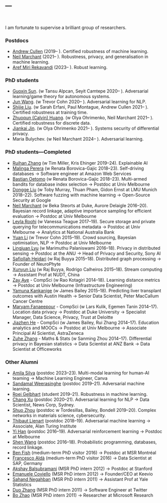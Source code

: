 ---
---

<link rel="stylesheet" href="styles.css" type="text/css">

<br>

I am fortunate to supervise a brilliant group of researchers.

### Postdocs

* [Andrew Cullen](https://www.linkedin.com/in/andrew-cullen-67b04746/?originalSubdomain=au) (2019-- ). Certified robustness of machine learning.
* [Neil Marchant](https://www.ngmarchant.net/) (2021-- ). Robustness, privacy, and generalisation in machine learning.
* [Aref Miri Rekavandi](https://arekavandi.github.io/) (2023-- ). Robust learning.

### PhD students

* [Guoxin Sun](https://www.linkedin.com/in/guoxin-sun-338888162/). (w Tansu Alpcan, Seyit Camtepe 2020-- ). Adversarial learning/game theory for autonomous systems.
* [Jun Wang](https://www.linkedin.com/in/jun-wang-15065b170/). (w Trevor Cohn 2020-- ). Adversarial learning for NLP.
* [Shijie Liu](https://www.linkedin.com/in/shijie-liu-9162b8151/). (w Sarah Erfani, Paul Montague, Andrew Cullen 2021-- ). Certified robustness at training time.
* [Zhuoqun (Calvin) Huang](https://github.com/Dovermore). (w Olya Ohrimenko, Neil Marchant 2021-- ). Certified robustness for discrete data.
* [Jiankai Jin](https://jason-jiankai.github.io/). (w Olya Ohrimenko 2021-- ). Systems security of differential privacy.
* Maria Bulychev. (w Neil Marchant 2024-- ). Adversarial learning.

### PhD students---Completed

* [Ruihan Zhang](https://scholar.google.com/citations?user=gjSlsnQAAAAJ&hl=en) (w Tim Miller, Kris Ehinger 2019--24). Explainable AI
* [Malinga Perera](http://www.malinga.me/) (w Renata Borovica-Gajic 2018--23). Self-driving databases → Software engineer at Amazon Web Services
* [Bastian Oetomo](https://www.linkedin.com/in/bastian-oetomo-34300856/) (w Renata Borovica-Gajic 2018--23). Multi-armed bandits for database index selection → Postdoc at Univ Melbourne
* [Dongge Liu](https://www.linkedin.com/in/dongge-liu-9a957913a) (w Toby Murray, Thuan Pham, Gidon Ernst at LMU Munich 2018--22). Software fuzzing with machine learning → Open-Source Security at Google
* [Neil Marchant](https://www.ngmarchant.net/) (w Beka Steorts at Duke, Aurore Delaigle 2016--20). Bayesian record linkage, adaptive importance sampling for efficient evaluation → Postdoc at Univ Melbourne
* [Leyla Roohi](https://au.linkedin.com/in/leyla-roohi-b4544a67) (w Vanessa Teague 2017--19). Secure storage and private querying for telecommunications metadata → Postdoc at Univ Melbourne → Analytics at National Australia Bank
* [Yuan Li](https://scholar.google.com/citations?user=qDDC09EAAAAJ&hl=en) (w Trevor Cohn 2015--19). Crowd sourcing, Bayesian optimisation, NLP → Postdoc at Univ Melbourne
* [Lingjuan Lyu](https://www.researchgate.net/profile/Lingjuan_Lyu) (w Marimuthu Palaniswami 2016--18). Privacy in distributed sensing → Postdoc at the ANU → Head of Privacy and Security, Sony AI
* [Safiollah Heidari](https://sites.google.com/site/safiheidari/) (w Raj Buyya 2015--18). Distributed graph processing → Founder of NeuroPhyte
* [Xunyun Liu](https://xunyunliu.github.io/) (w Raj Buyya, Rodrigo Calheiros 2015--18). Stream computing → Assistant Prof at NUDT, China
* [Zay Aye](https://www.researchgate.net/profile/Zay_Aye) - CompSci (w Rao Kotagiri 2014--18). Learning distance metrics → Postdoc at Univ Melbourne (Infrastructure Engineering)
* [Yamuna Kankanige](https://www.linkedin.com/in/yamuna-kankanige-8b258a26/) (w James Bailey 2015--18). Predicting liver transplant outcomes with Austin Health → Senior Data Scientist, Peter MacCallum Cancer Centre
* [Maryam Fanaeepour](https://scholar.google.com.au/citations?user=1EPDwbAAAAAJ&hl=en) - CompSci (w Lars Kulik, Egemen Tanin 2014--17). Location data privacy → Postdoc at Duke University → Specialist Manager, Data Science, Privacy, Trust at Deloitte
* [Jiazhen He](https://scholar.google.com.au/citations?user=GtpWKiwAAAAJ&hl=en) - CompSci (w James Bailey, Rui Zhang 2014--17). Education analytics and MOOCs → Postdoc at Univ Melbourne → Associate Principal AI Scientist, AstraZeneca
* [Zuhe Zhang](https://www.researchgate.net/profile/Zuhe_Zhang) - Maths & Stats (w Sanming Zhou 2014--17). Differential privacy in Bayesian statistics → Data Scientist at ANZ Bank → Data Scientist at Officeworks

### Other Alumni

* [Amila Silva](https://www.amilasilva.com/) (postdoc 2023--23). Multi-modal learning for human-AI teaming →  Machine Learning Engineer, Canva
* [Sandamal Weerasinghe](https://cis.unimelb.edu.au/people/prameesha-weerasinghe) (postdoc 2019--21). Adversarial machine learning.
* [Roei Gelbhart](https://scholar.google.co.il/citations?user=en8SzLcAAAAJ&hl=en) (student 2019--21). Robustness in machine learning.
* [Chang Xu](https://changxu.io/) (postdoc 2020--21). Adversarial learning for NLP → Data Scientist, News Corp, Sydney.
* [Shuo Zhou](https://shuozhou.github.io/) (postdoc w Tordesillas, Bailey, Bondell 2019--20). Complex networks in materials science, cybersecurity.
* [Thibaut Lienart](https://tlienart.github.io/) (postdoc 2018--19). Adversarial machine learning → Associate, Alan Turing Institute
* [Yi Han](https://scholar.google.com/citations?user=e_mtK4kAAAAJ&hl=en) (postdoc 2016--19). Adversarial reinforcement learning → Postdoc at Melbourne
* [Shen Wang](https://scholar.google.com/citations?user=TpErHPkAAAAJ&hl=en) (postdoc 2016--18). Probabilistic programming, databases, record linkage.
* [Ben Fish](http://ben.fish/) (medium-term PhD visitor 2016) → Postdoc at MSR Montréal
* [Francesco Aldà](http://www.ruhr-uni-bochum.de/lmi/alda/) (medium-term PhD visitor 2016) → Data Scientist at SAP, Germany
<!-- ### PhD interns---former Microsoft Research -->
* [Akshay Balsubramani](http://www.linkedin.com/pub/akshay-balsubramani/12/3aa/2) (MSR PhD intern 2012) → Postdoc at Stanford
* [Emanuele Coviello](http://acsweb.ucsd.edu/~ecoviell/) (MSR PhD intern 2012) → Founder/CEO at Keevio
* [Sahand Negahban](http://www.eecs.berkeley.edu/~sahand_n/) (MSR PhD intern 2011) → Assistant Prof at Yale Statistics
* [Duo Zhang](http://sifaka.cs.uiuc.edu/~dzhang22/) (MSR PhD intern 2011) → Software Engineer at Twitter
* [Bo Zhao](http://dm1.cs.uiuc.edu/) (MSR PhD intern 2011) → Researcher at Microsoft Research
